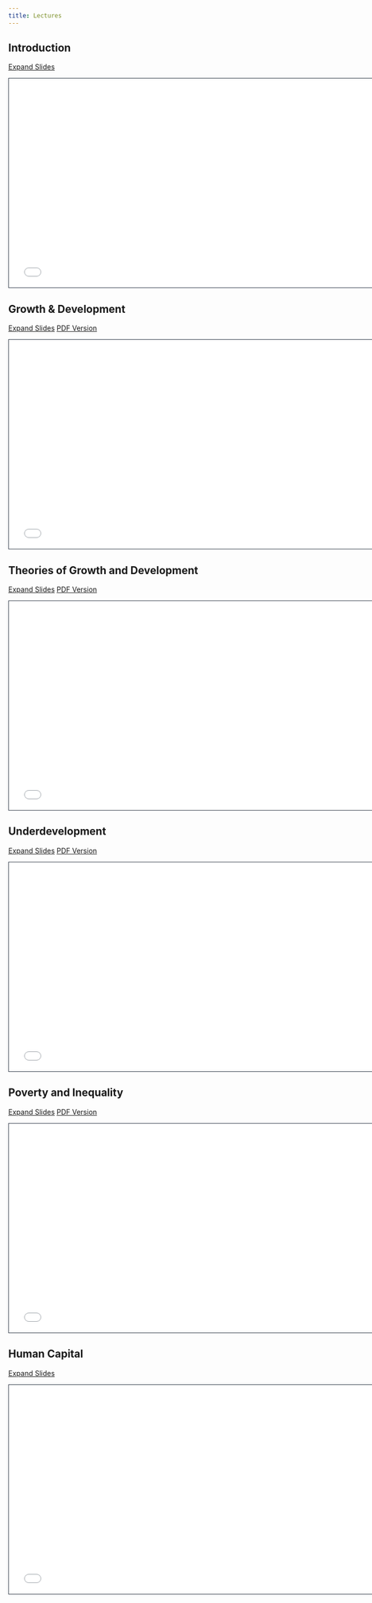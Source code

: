 ```yaml
---
title: Lectures
---
```


## Introduction 

[Expand Slides](00-Introduction/000-compile.html){target=_blank .btn .btn-primary .btn-lg .cv-download} 

::: {.align-center}
```{=html}
  <div class="embed-container">
    <iframe class="slide deck" src="00-Introduction/000-compile.html" height="420" width="750" style="border: 1px solid #2e3846;"></iframe>
  </div>
```
:::

## Growth & Development

[Expand Slides](01-Growth-and-Dev/010-compile.html){target=_blank .btn .btn-primary .btn-lg .cv-download} 
[PDF Version](01-Growth-and-Dev/EC390%20-%20Lecture01.pdf){target=_blank .btn .btn-primary .btn-lg .cv-download}

::: {.align-center}
```{=html}
  <div class="embed-container">
    <iframe class="slide deck" src="01-Growth-and-Dev/010-compile.html" height="420" width="750" style="border: 1px solid #2e3846;"></iframe>
  </div>
```
:::

## Theories of Growth and Development

[Expand Slides](02-Theories-of-Growth/020-compile.html){target=_blank .btn .btn-primary .btn-lg .cv-download}
[PDF Version](02-Theories-of-Growth/EC390%20-%20Lecture02.pdf){target=_blank .btn .btn-primary .btn-lg .cv-download}

::: {.align-center}
```{=html}
  <div class="embed-container">
    <iframe class="slide deck" src="02-Theories-of-Growth/020-compile.html" height="420" width="750" style="border: 1px solid #2e3846;"></iframe>
  </div>
```
:::

## Underdevelopment

[Expand Slides](03-Underdevelopment/030-compile.html){target=_blank .btn .btn-primary .btn-lg .cv-download}
[PDF Version](03-Underdevelopment/EC390%20-%20Lecture03.pdf){target=_blank .btn .btn-primary .btn-lg .cv-download}

::: {.align-center}
```{=html}
  <div class="embed-container">
    <iframe class="slide deck" src="03-Underdevelopment/030-compile.html" height="420" width="750" style="border: 1px solid #2e3846;"></iframe>
  </div>
```
:::

## Poverty and Inequality

[Expand Slides](04-Poverty-and-Inequity/040-compile.html){target=_blank .btn .btn-primary .btn-lg .cv-download}
[PDF Version](04-Poverty-and-Inequity/EC%20390%20-%20Lecture04.pdf){target=_blank .btn .btn-primary .btn-lg .cv-download}

::: {.align-center}
```{=html}
  <div class="embed-container">
    <iframe class="slide deck" src="04-Poverty-and-Inequity/040-compile.html" height="420" width="750" style="border: 1px solid #2e3846;"></iframe>
  </div>
```
:::

## Human Capital 

[Expand Slides](05-Human-Capital/050-compile.html){target=_blank .btn .btn-primary .btn-lg .cv-download}

::: {.align-center}
```{=html}
  <div class="embed-container">
    <iframe class="slide deck" src="05-Human-Capital/050-compile.html" height="420" width="750" style="border: 1px solid #2e3846;"></iframe>
  </div>
```
:::